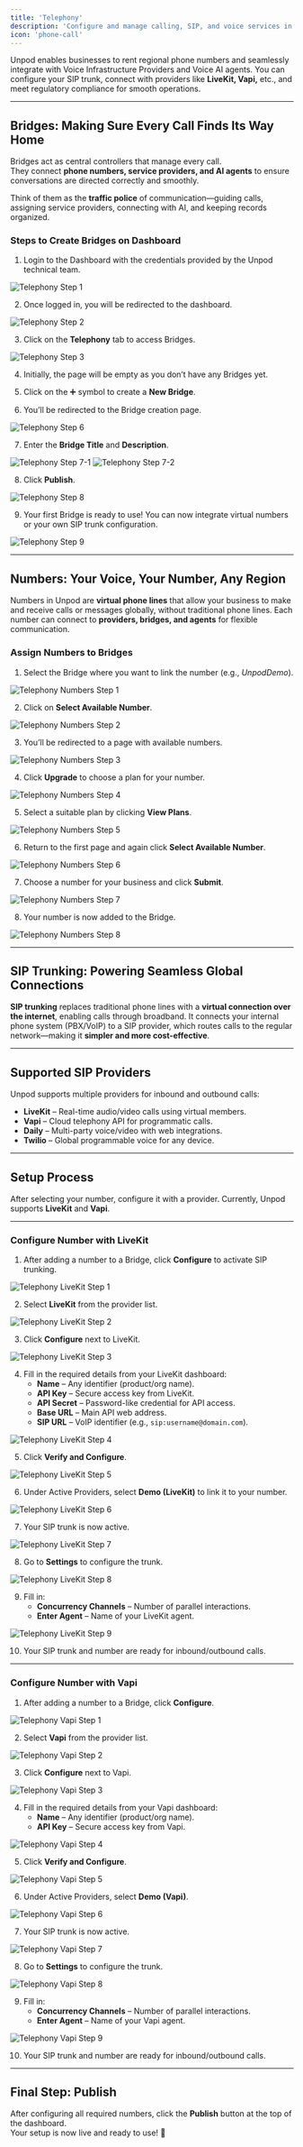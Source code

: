 ```yaml
---
title: 'Telephony'
description: 'Configure and manage calling, SIP, and voice services in Unpod'
icon: 'phone-call'
---
```



Unpod enables businesses to rent regional phone numbers and seamlessly integrate with Voice Infrastructure Providers and Voice AI agents. You can configure your SIP trunk, connect with providers like **LiveKit, Vapi,** etc., and meet regulatory compliance for smooth operations.

---

## Bridges: Making Sure Every Call Finds Its Way Home

Bridges act as central controllers that manage every call.  
They connect **phone numbers, service providers, and AI agents** to ensure conversations are directed correctly and smoothly.  

Think of them as the **traffic police** of communication—guiding calls, assigning service providers, connecting with AI, and keeping records organized.

### Steps to Create Bridges on Dashboard

1. Login to the Dashboard with the credentials provided by the Unpod technical team.  

<img src="./images/TelephonyStep1.png" alt="Telephony Step 1" />

2. Once logged in, you will be redirected to the dashboard.  

<img src="./images/TelephonyStep2.png" alt="Telephony Step 2" />

3. Click on the **Telephony** tab to access Bridges.  

<img src="./images/TelephonyStep3.png" alt="Telephony Step 3" />

4. Initially, the page will be empty as you don’t have any Bridges yet.  

5. Click on the ➕ symbol to create a **New Bridge**.  

6. You’ll be redirected to the Bridge creation page.  

<img src="./images/TelephonyStep6.png" alt="Telephony Step 6" />

7. Enter the **Bridge Title** and **Description**.  

<img src="./images/TelephonyStep7-1.png" alt="Telephony Step 7-1" />
<img src="./images/TelephonyStep7-2.png" alt="Telephony Step 7-2" />

8. Click **Publish**.  

<img src="./images/TelephonyStep8.png" alt="Telephony Step 8" />

9. Your first Bridge is ready to use! You can now integrate virtual numbers or your own SIP trunk configuration.  

<img src="./images/TelephonyStep9.png" alt="Telephony Step 9" />


---

## Numbers: Your Voice, Your Number, Any Region

Numbers in Unpod are **virtual phone lines** that allow your business to make and receive calls or messages globally, without traditional phone lines. Each number can connect to **providers, bridges, and agents** for flexible communication.

### Assign Numbers to Bridges

1. Select the Bridge where you want to link the number (e.g., *UnpodDemo*).  

<img src="./images/TelephonyNumbersStep1.png" alt="Telephony Numbers Step 1" />

2. Click on **Select Available Number**.  

<img src="./images/TelephonyNumbersStep2.png" alt="Telephony Numbers Step 2" />

3. You’ll be redirected to a page with available numbers.  

<img src="./images/TelephonyNumbersStep3.png" alt="Telephony Numbers Step 3" />

4. Click **Upgrade** to choose a plan for your number.  

<img src="./images/TelephonyNumbersStep4.png" alt="Telephony Numbers Step 4" />

5. Select a suitable plan by clicking **View Plans**.  

<img src="./images/TelephonyNumbersStep5.png" alt="Telephony Numbers Step 5" />

6. Return to the first page and again click **Select Available Number**.  

<img src="./images/TelephonyNumbersStep6.png" alt="Telephony Numbers Step 6" />

7. Choose a number for your business and click **Submit**.  

<img src="./images/TelephonyNumbersStep7.png" alt="Telephony Numbers Step 7" />

8. Your number is now added to the Bridge.  

<img src="./images/TelephonyNumbersStep8.png" alt="Telephony Numbers Step 8" />

---

## SIP Trunking: Powering Seamless Global Connections

**SIP trunking** replaces traditional phone lines with a **virtual connection over the internet**, enabling calls through broadband. It connects your internal phone system (PBX/VoIP) to a SIP provider, which routes calls to the regular network—making it **simpler and more cost-effective**.

---

## Supported SIP Providers

Unpod supports multiple providers for inbound and outbound calls:

- **LiveKit** – Real-time audio/video calls using virtual members.  
- **Vapi** – Cloud telephony API for programmatic calls.  
- **Daily** – Multi-party voice/video with web integrations.  
- **Twilio** – Global programmable voice for any device.  

---

## Setup Process

After selecting your number, configure it with a provider. Currently, Unpod supports **LiveKit** and **Vapi**.

---

### Configure Number with LiveKit

1. After adding a number to a Bridge, click **Configure** to activate SIP trunking.  

<img src="./images/TelephonyLivekitStep1.png" alt="Telephony LiveKit Step 1" />

2. Select **LiveKit** from the provider list.  

<img src="./images/TelephonyLivekitStep2.png" alt="Telephony LiveKit Step 2" />

3. Click **Configure** next to LiveKit.  

<img src="./images/TelephonyLivekitStep3.png" alt="Telephony LiveKit Step 3" />

4. Fill in the required details from your LiveKit dashboard:  
   - **Name** – Any identifier (product/org name).  
   - **API Key** – Secure access key from LiveKit.  
   - **API Secret** – Password-like credential for API access.  
   - **Base URL** – Main API web address.  
   - **SIP URL** – VoIP identifier (e.g., `sip:username@domain.com`).  

<img src="./images/TelephonyLivekitStep4.png" alt="Telephony LiveKit Step 4" />

5. Click **Verify and Configure**.  

<img src="./images/TelephonyLivekitStep5.png" alt="Telephony LiveKit Step 5" />

6. Under Active Providers, select **Demo (LiveKit)** to link it to your number.  

<img src="./images/TelephonyLivekitStep6.png" alt="Telephony LiveKit Step 6" />

7. Your SIP trunk is now active.  

<img src="./images/TelephonyLivekitStep7.png" alt="Telephony LiveKit Step 7" />

8. Go to **Settings** to configure the trunk.  

<img src="./images/TelephonyLivekitStep8.png" alt="Telephony LiveKit Step 8" />

9. Fill in:  
   - **Concurrency Channels** – Number of parallel interactions.  
   - **Enter Agent** – Name of your LiveKit agent.  

<img src="./images/TelephonyLivekitStep9.png" alt="Telephony LiveKit Step 9" />

10. Your SIP trunk and number are ready for inbound/outbound calls.

---

### Configure Number with Vapi

1. After adding a number to a Bridge, click **Configure**.  

<img src="./images/TelephonyVapiStep1.png" alt="Telephony Vapi Step 1" />

2. Select **Vapi** from the provider list.  

<img src="./images/TelephonyVapiStep2.png" alt="Telephony Vapi Step 2" />

3. Click **Configure** next to Vapi.  

<img src="./images/TelephonyVapiStep3.png" alt="Telephony Vapi Step 3" />

4. Fill in the required details from your Vapi dashboard:  
   - **Name** – Any identifier (product/org name).  
   - **API Key** – Secure access key from Vapi.  

<img src="./images/TelephonyVapiStep4.png" alt="Telephony Vapi Step 4" />

5. Click **Verify and Configure**.  

<img src="./images/TelephonyVapiStep5.png" alt="Telephony Vapi Step 5" />

6. Under Active Providers, select **Demo (Vapi)**.  

<img src="./images/TelephonyVapiStep6.png" alt="Telephony Vapi Step 6" />

7. Your SIP trunk is now active.  

<img src="./images/TelephonyVapiStep7.png" alt="Telephony Vapi Step 7" />

8. Go to **Settings** to configure the trunk.  

<img src="./images/TelephonyVapiStep8.png" alt="Telephony Vapi Step 8" />

9. Fill in:  
   - **Concurrency Channels** – Number of parallel interactions.  
   - **Enter Agent** – Name of your Vapi agent.  

<img src="./images/TelephonyVapiStep9.png" alt="Telephony Vapi Step 9" />

10. Your SIP trunk and number are ready for inbound/outbound calls.
 

---

## Final Step: Publish

After configuring all required numbers, click the **Publish** button at the top of the dashboard.  
Your setup is now live and ready to use! 🚀


